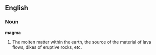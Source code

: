 ==English==

===Noun===

'''magma'''

#The molten matter within the earth, the source of the material of lava flows, dikes of eruptive rocks, etc.